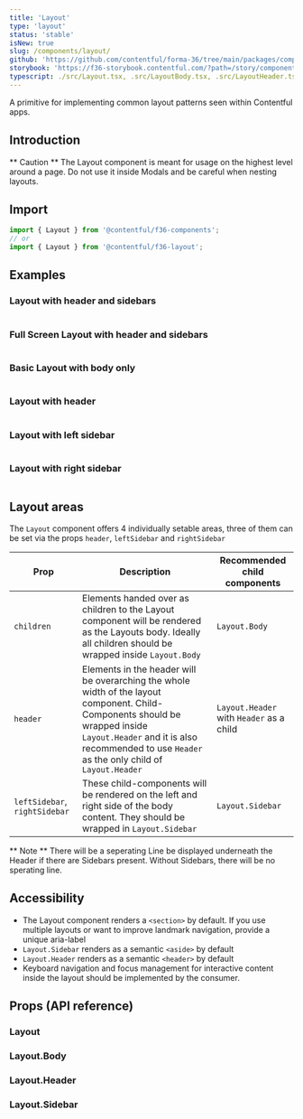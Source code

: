 ```yaml
---
title: 'Layout'
type: 'layout'
status: 'stable'
isNew: true
slug: /components/layout/
github: 'https://github.com/contentful/forma-36/tree/main/packages/components/layout'
storybook: 'https://f36-storybook.contentful.com/?path=/story/components-layout--default'
typescript: ./src/Layout.tsx, .src/LayoutBody.tsx, .src/LayoutHeader.tsx, .src/Layout.Sidebar.tsx
---
```


A primitive for implementing common layout patterns seen within Contentful apps.

## Introduction

** Caution **
The Layout component is meant for usage on the highest level around a page. Do not use it inside Modals and be careful when nesting layouts.

## Import

```jsx static=true
import { Layout } from '@contentful/f36-components';
// or
import { Layout } from '@contentful/f36-layout';
```

## Examples

### Layout with header and sidebars

```jsx file=./examples/LayoutExampleWithAllSubComponents.tsx

```

### Full Screen Layout with header and sidebars

```jsx file=./examples/LayoutExampleWithAllSubComponentFullScreen.tsx

```

### Basic Layout with body only

```jsx file=./examples/LayoutExampleWithNoSubComponents.tsx

```

### Layout with header

```jsx file=./examples/LayoutExampleWithHeader.tsx

```

### Layout with left sidebar

```jsx file=./examples/LayoutExampleWithLeftSidebar.tsx

```

### Layout with right sidebar

```jsx file=./examples/LayoutExampleWithRightSidebar.tsx

```

## Layout areas

The `Layout` component offers 4 individually setable areas, three of them can be set via the props `header`, `leftSidebar` and `rightSidebar`

| Prop                          | Description                                                                                                                                                                                                                   | Recommended child components             |
| ----------------------------- | ----------------------------------------------------------------------------------------------------------------------------------------------------------------------------------------------------------------------------- | ---------------------------------------- |
| `children`                    | Elements handed over as children to the Layout component will be rendered as the Layouts body. Ideally all children should be wrapped inside `Layout.Body`                                                                    | `Layout.Body`                            |
| `header`                      | Elements in the header will be overarching the whole width of the layout component. Child-Components should be wrapped inside `Layout.Header` and it is also recommended to use `Header` as the only child of `Layout.Header` | `Layout.Header` with `Header` as a child |
| `leftSidebar`, `rightSidebar` | These child-components will be rendered on the left and right side of the body content. They should be wrapped in `Layout.Sidebar`                                                                                            | `Layout.Sidebar`                         |

** Note ** There will be a seperating Line be displayed underneath the Header if there are Sidebars present. Without Sidebars, there will be no sperating line.

## Accessibility

- The Layout component renders a `<section>` by default. If you use multiple layouts or want to improve landmark navigation, provide a unique aria-label
- `Layout.Sidebar` renders as a semantic `<aside>` by default
- `Layout.Header` renders as a semantic `<header>` by default
- Keyboard navigation and focus management for interactive content inside the layout should be implemented by the consumer.

## Props (API reference)

### Layout

<PropsTable of="Layout" />

### Layout.Body

<PropsTable of="LayoutBody" />

### Layout.Header

<PropsTable of="LayoutHeader" />

### Layout.Sidebar

<PropsTable of="LayoutSidebar" />
